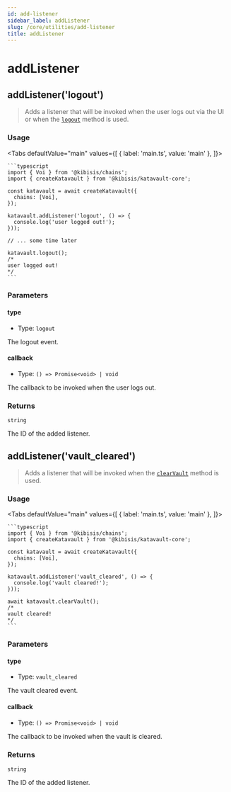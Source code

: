 ```yaml
---
id: add-listener
sidebar_label: addListener
slug: /core/utilities/add-listener
title: addListener
---
```



<!-- components -->

# addListener

<SectionBreak />

## addListener('logout')

> Adds a listener that will be invoked when the user logs out via the UI or when the [`logout`](02-core/03-api/01-authentication/05-logout.mdx) method is used.

<SectionBreak />

### Usage

<Tabs
  defaultValue="main"
  values={[
    { label: 'main.ts', value: 'main' },
  ]}>
  <TabItem value="main">

    ```typescript
    import { Voi } from '@kibisis/chains';
    import { createKatavault } from '@kibisis/katavault-core';

    const katavault = await createKatavault({
      chains: [Voi],
    });

    katavault.addListener('logout', () => {
      console.log('user logged out!');
    }));

    // ... some time later

    katavault.logout();
    /*
    user logged out!
    */
    ```

  </TabItem>
</Tabs>


<SectionBreak />

### Parameters

#### type

* Type: `logout`

The logout event.

#### callback

* Type: `() => Promise<void> | void`

The callback to be invoked when the user logs out.

<SectionBreak />

### Returns

`string`

The ID of the added listener.

<SectionBreak />

## addListener('vault_cleared')

> Adds a listener that will be invoked when the [`clearVault`](02-core/03-api/06-utilities/02-clear-vault.mdx) method is used.

<SectionBreak />

### Usage

<Tabs
  defaultValue="main"
  values={[
    { label: 'main.ts', value: 'main' },
  ]}>
  <TabItem value="main">

    ```typescript
    import { Voi } from '@kibisis/chains';
    import { createKatavault } from '@kibisis/katavault-core';

    const katavault = await createKatavault({
      chains: [Voi],
    });

    katavault.addListener('vault_cleared', () => {
      console.log('vault cleared!');
    }));

    await katavault.clearVault();
    /*
    vault cleared!
    */
    ```

  </TabItem>
</Tabs>

<SectionBreak />

### Parameters

#### type

* Type: `vault_cleared`

The vault cleared event.

#### callback

* Type: `() => Promise<void> | void`

The callback to be invoked when the vault is cleared.

<SectionBreak />

### Returns

`string`

The ID of the added listener.
